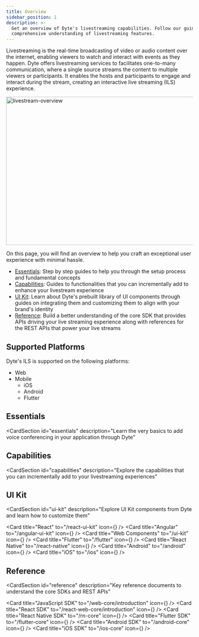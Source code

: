 ```yaml
---
title: Overview
sidebar_position: 1
description: >-
  Get an overview of Dyte's livestreaming capabilities. Follow our guide for a
  comprehensive understanding of livestreaming features.
---
```


Livestreaming is the real-time broadcasting of video or audio content over the internet, enabling viewers to watch and interact with events as they happen. Dyte offers livestreaming services to facilitates one-to-many communication, where a single source streams the content to multiple viewers or participants. It enables the hosts and participants to engage and interact during the stream, creating an interactive live streaming (ILS) experience.

<img
  src="/static/livestream/livestream.png"
  width="700"
  height="400"
  alt="livestream-overview"
  className="livestrem-hls-rtmp"
/>

On this page, you will find an overview to help you craft an exceptional user experience with minimal hassle.

- [Essentials](#essentials): Step by step guides to help you through the setup process and fundamental concepts
- [Capabilities](#capabilities): Guides to functionalities that you can incrementally add to enhance your livestream experience
- [UI Kit](#ui-kit): Learn about Dyte's prebuilt library of UI components through guides on integrating them and customizing them to align with your brand's identity
- [Reference](#reference): Build a better understanding of the core SDK that provides APIs driving your live streaming experience along with references for the REST APIs that power your live streams

## Supported Platforms

Dyte's ILS is supported on the following platforms:

- Web
- Mobile
  - iOS
  - Android
  - Flutter

## Essentials

<CardSection
  id="essentials"
  description="Learn the very basics to add voice conferencing in your application through Dyte"
>
  <Card
    title="Concepts"
    to="./concepts"
    description="Learn about the architecture, design and basic concepts behind Live streams on Dyte"
  />
  <Card
    title="Server Setup"
    to="./build-livestream-app"
    description="Steps to access Dyte's REST API"
  />
  <Card
    title="Client Setup"
    to="./client-setup"
    description="Set up and configure your client to integrate live streams "
  />
  <Card
    title="Configure permissions"
    to="./advanced/configuring-permissions"
    description="Learn to configure permissions around your livestream"
  />
</CardSection>

## Capabilities

<CardSection
  id="capabilities"
  description="Explore the capabilities that you can incrementally add to your livestreaming experiences"
>
  <Card
    title="Recording"
    to="/guides/capabilities/recording/recording-overview"
    description="Understand Dyte's recording capabilities for your livestreams"
  />
  <Card
    title="Chat"
    to="/web-core/chat/introduction"
    description="Build real-time chat for users in the livestream"
  />
  <Card
    title="Polls"
    to="/web-core/polls/introduction"
    description="Integrate polls within your livestream"
  />
  <Card
    title="Video and Audio filters"
    to="https://dyte.io/blog/streams-blog/"
    description="Guide to create custom video and audio filters for your livestreams using middlewares"
  />
  <Card
    title="Transcription"
    to="https://dyte.io/blog/audio-transcriptions-video-meeting/"
    description="Guide to enable transcription on Dyte livesteams using Google STT"
  />
  <Card title="Livestream any video input" to="./advanced/livestream-any-rtmp" description="Guide to livestream video input from any application like OBS through Dyte" />
  <Card title="Restream your livestream" to="/guides/capabilities/misc/livestreaming-other-platforms" description="Guide to restream your livestream to any other streaming platform" />

</CardSection>

## UI Kit

<CardSection
  id="ui-kit"
  description="Explore UI Kit components from Dyte and learn how to customize them"
>
  <Card title="React" to="/react-ui-kit" icon={<ReactIcon />} />
  <Card title="Angular" to="/angular-ui-kit" icon={<AngularIcon />} />
  <Card title="Web Components" to="/ui-kit" icon={<HTMLIcon />} />
  <Card title="Flutter" to="/flutter" icon={<FlutterIcon />} />
  <Card title="React Native" to="/react-native" icon={<ReactIcon />} />
  <Card title="Android" to="/android" icon={<KotlinIcon />} />
  <Card title="iOS" to="/ios" icon={<SwiftIcon />} />
</CardSection>

## Reference

<CardSection
  id="reference"
  description="Key reference documents to understand the core SDKs and REST APIs"
>
  <Card
    title="REST API Quickstart"
    to="/guides/rest-apis/quickstart"
    description="Understand how to get started with using Dyte's APIs"
  />
  <Card
    title="REST API Reference"
    to="/api/"
    description="Explore all the Dyte APIs you can make use of"
  />
  <Card title="JavaScript SDK" to="/web-core/introduction" icon={<JSIcon />} />
  <Card
    title="React SDK"
    to="/react-web-core/introduction"
    icon={<ReactIcon />}
  />
  <Card title="React Native SDK" to="/rn-core" icon={<ReactIcon />} />
  <Card title="Flutter SDK" to="/flutter-core" icon={<FlutterIcon />} />
  <Card title="Android SDK" to="/android-core" icon={<KotlinIcon />} />
  <Card title="iOS SDK" to="/ios-core" icon={<SwiftIcon />} />
</CardSection>

<head>
  <title>Overview Guide</title>
  <meta name="description" content="Get an overview of Dyte's livestreaming capabilities. Follow our guide for a comprehensive understanding of livestreaming features.">
</head>
